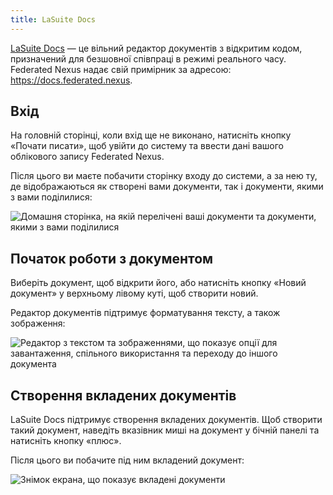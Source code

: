```yaml
---
title: LaSuite Docs
---
```


[LaSuite Docs](https://github.com/suitenumerique/docs) — це вільний редактор документів з відкритим кодом, призначений для безшовної співпраці в режимі реального часу. Federated Nexus надає свій примірник за адресою: https://docs.federated.nexus.

## Вхід

На головній сторінці, коли вхід ще не виконано, натисніть кнопку «Почати писати», щоб увійти до систему та ввести дані вашого облікового запису Federated Nexus.

Після цього ви маєте побачити сторінку входу до системи, а за нею ту, де відображаються як створені вами документи, так і документи, якими з вами поділилися:

![Домашня сторінка, на якій перелічені ваші документи та документи, якими з вами поділилися](../../../../images/docs/home.png)

## Початок роботи з документом

Виберіть документ, щоб відкрити його, або натисніть кнопку «Новий документ» у верхньому лівому куті, щоб створити новий.

Редактор документів підтримує форматування тексту, а також зображення:

![Редактор з текстом та зображеннями, що показує опції для завантаження, спільного використання та переходу до іншого документа](../../../../images/docs/editor.png)

## Створення вкладених документів

LaSuite Docs підтримує створення вкладених документів. Щоб створити такий документ, наведіть вказівник миші на документ у бічній панелі та натисніть кнопку «плюс».

Після цього ви побачите під ним вкладений документ:

![Знімок екрана, що показує вкладені документи](../../../../images/docs/subdocument.png)
